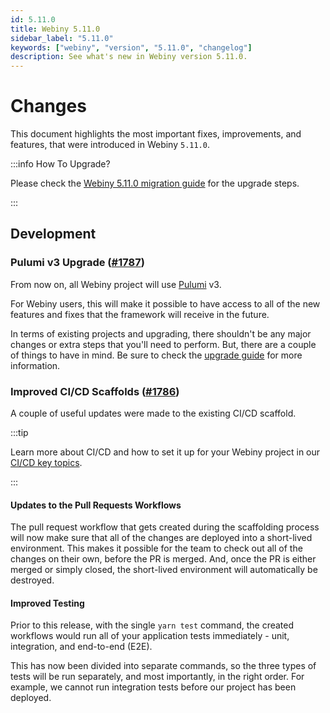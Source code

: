 ```yaml
---
id: 5.11.0
title: Webiny 5.11.0
sidebar_label: "5.11.0"
keywords: ["webiny", "version", "5.11.0", "changelog"]
description: See what's new in Webiny version 5.11.0.
---
```


# Changes

This document highlights the most important fixes, improvements, and features, that were introduced in Webiny `5.11.0`.

:::info How To Upgrade?

Please check the [Webiny 5.11.0 migration guide](/docs/how-to-guides/upgrade-webiny/5.10.0-to-5.11.0) for the upgrade steps.

:::

## Development

### Pulumi v3 Upgrade ([#1787](https://github.com/webiny/webiny-js/pull/1787))

From now on, all Webiny project will use [Pulumi](/docs/key-topics/deployment/iac-with-pulumi) v3.

For Webiny users, this will make it possible to have access to all of the new features and fixes that the framework will receive in the future.

In terms of existing projects and upgrading, there shouldn't be any major changes or extra steps that you'll need to perform. But, there are a couple of things to have in mind. Be sure to check the [upgrade guide](/docs/how-to-guides/upgrade-webiny/5.10.0-to-5.11.0) for more information.

### Improved CI/CD Scaffolds ([#1786](https://github.com/webiny/webiny-js/pull/1786))

A couple of useful updates were made to the existing CI/CD scaffold.

:::tip

Learn more about CI/CD and how to set it up for your Webiny project in our [CI/CD key topics](/docs/key-topics/ci-cd/introduction).

:::

#### Updates to the Pull Requests Workflows

The pull request workflow that gets created during the scaffolding process will now make sure that all of the changes are deployed into a short-lived environment. This makes it possible for the team to check out all of the changes on their own, before the PR is merged. And, once the PR is either merged or simply closed, the short-lived environment will automatically be destroyed.


#### Improved Testing

Prior to this release, with the single `yarn test` command, the created workflows would run all of your application tests immediately - unit, integration, and end-to-end (E2E).

This has now been divided into separate commands, so the three types of tests will be run separately, and most importantly, in the right order. For example, we cannot run integration tests before our project has been deployed.

